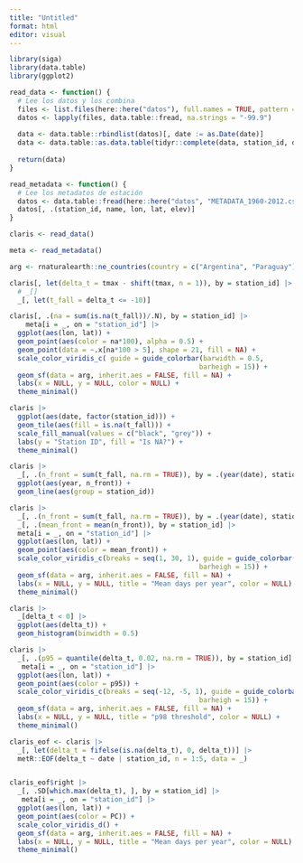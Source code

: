 ```yaml
---
title: "Untitled"
format: html
editor: visual
---
```



```r
library(siga)
library(data.table)
library(ggplot2)
```

```r
read_data <- function() {
  # Lee los datos y los combina
  files <- list.files(here::here("datos"), full.names = TRUE, pattern = ".txt") 
  datos <- lapply(files, data.table::fread, na.strings = "-99.9")
  
  data <- data.table::rbindlist(datos)[, date := as.Date(date)]
  data <- data.table::as.data.table(tidyr::complete(data, station_id, date))[]
  
  return(data)
}

read_metadata <- function() {
  # Lee los metadatos de estación
  datos <- data.table::fread(here::here("datos", "METADATA_1960-2012.csv"))
  datos[, .(station_id, name, lon, lat, elev)]
}
```

```r
claris <- read_data() 

meta <- read_metadata()

arg <- rnaturalearth::ne_countries(country = c("Argentina", "Paraguay"), return = "sf")
```

```r
claris[, let(delta_t = tmax - shift(tmax, n = 1)), by = station_id] |> 
  # _[]
  _[, let(t_fall = delta_t <= -10)]

claris[, .(na = sum(is.na(t_fall))/.N), by = station_id] |> 
    meta[i = _, on = "station_id"] |> 
  ggplot(aes(lon, lat)) +
  geom_point(aes(color = na*100), alpha = 0.5) +
  geom_point(data = ~.x[na*100 > 5], shape = 21, fill = NA) +
  scale_color_viridis_c( guide = guide_colorbar(barwidth = 0.5,
                                               barheigh = 15)) +
  geom_sf(data = arg, inherit.aes = FALSE, fill = NA) +
  labs(x = NULL, y = NULL, color = NULL) +
  theme_minimal()

claris |> 
  ggplot(aes(date, factor(station_id))) +
  geom_tile(aes(fill = is.na(t_fall))) +
  scale_fill_manual(values = c("black", "grey")) +
  labs(y = "Station ID", fill = "Is NA?") +
  theme_minimal()
```


```r
claris |> 
  _[, .(n_front = sum(t_fall, na.rm = TRUE)), by = .(year(date), station_id)] |>
  ggplot(aes(year, n_front)) +
  geom_line(aes(group = station_id))
```


```r


claris |> 
  _[, .(n_front = sum(t_fall, na.rm = TRUE)), by = .(year(date), station_id)] |> 
  _[, .(mean_front = mean(n_front)), by = station_id] |> 
  meta[i = _, on = "station_id"] |> 
  ggplot(aes(lon, lat)) +
  geom_point(aes(color = mean_front)) +
  scale_color_viridis_c(breaks = seq(1, 30, 1), guide = guide_colorbar(barwidth = 0.5,
                                               barheigh = 15)) +
  geom_sf(data = arg, inherit.aes = FALSE, fill = NA) +
  labs(x = NULL, y = NULL, title = "Mean days per year", color = NULL) +
  theme_minimal()
```
```r
claris |> 
  _[delta_t < 0] |> 
  ggplot(aes(delta_t)) +
  geom_histogram(binwidth = 0.5)

claris |> 
  _[, .(p95 = quantile(delta_t, 0.02, na.rm = TRUE)), by = station_id] |> 
   meta[i = _, on = "station_id"] |> 
  ggplot(aes(lon, lat)) +
  geom_point(aes(color = p95)) +
  scale_color_viridis_c(breaks = seq(-12, -5, 1), guide = guide_colorbar(barwidth = 0.5,
                                               barheigh = 15)) +
  geom_sf(data = arg, inherit.aes = FALSE, fill = NA) +
  labs(x = NULL, y = NULL, title = "p98 threshold", color = NULL) +
  theme_minimal()


```

```r
claris_eof <- claris |> 
  _[, let(delta_t = fifelse(is.na(delta_t), 0, delta_t))] |> 
  metR::EOF(delta_t ~ date | station_id, n = 1:5, data = _)


claris_eof$right |> 
  _[, .SD[which.max(delta_t), ], by = station_id] |> 
   meta[i = _, on = "station_id"] |> 
  ggplot(aes(lon, lat)) +
  geom_point(aes(color = PC)) +
  scale_color_viridis_d() +
  geom_sf(data = arg, inherit.aes = FALSE, fill = NA) +
  labs(x = NULL, y = NULL, title = "Mean days per year", color = NULL) +
  theme_minimal()
```












